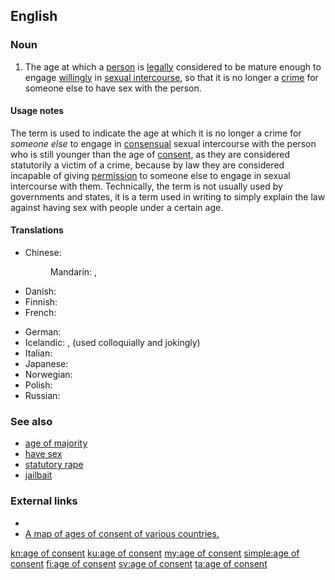 ==English==

===Noun===
{{en-noun|head=[[age]] [[of]] [[consent]]|ages of consent}}

# {{context|legal|lang=en}} The age at which a [[person]] is [[legally]] considered to be mature enough to engage [[willingly]] in [[sexual intercourse]], so that it is no longer a [[crime]] for someone else to have sex with the person.

====Usage notes====
The term is used to indicate the age at which it is no longer a crime for ''someone else'' to engage in [[consensual]] sexual intercourse with the person who is still younger than the age of [[consent]], as they are considered statutorily a victim of a crime, because by law they are considered incapable of giving [[permission]] to someone else to engage in sexual intercourse with them. Technically, the term is not usually used by governments and states, it is a term used in writing to simply explain the law against having sex with people under a certain age. 

====Translations====
{{trans-top|an age at which one is legally mature enough to have sex}}
* Chinese:
*: Mandarin: {{t|cmn|同意年齡|sc=Hani}}, {{t|cmn|同意年龄|tr=tóngyì niánlíng|sc=Hani}}
* Danish: {{t|da|den seksuelle lavalder}}
* Finnish: {{t+|fi|suojaikäraja}}
* French: {{t+|fr|majorité sexuelle|f}}
{{trans-mid}}
* German: {{t|de|Schutzalter|n}}
* Icelandic: {{t|is|samræðisaldur|m}}, {{t|is|lögriðilsaldur|m}} (used colloquially and jokingly)
* Italian: {{t|it|età del consenso|f}}
* Japanese: {{t|ja|性的同意年齢|tr=せいてきどういねんれい, seiteki dōi nenrei|sc=Jpan}}
* Norwegian: {{t|no|seksuell lavalder|m}}
* Polish: {{t|pl|wiek przyzwolenia|m}}
* Russian: {{t|ru|[[возраст]] [[сексуальный|сексуального]] [[согласие|согласия]]|m|tr=vózrast sɛksuálʹnovo soglásija|sc=Cyrl}}
{{trans-bottom}}

===See also===
* [[age of majority]]
* [[have sex]]
* [[statutory rape]]
* [[jailbait]]

===External links===
* {{projectlink|wikipedia}}
* [[:File:Age of Consent - Global.svg|A map of ages of consent of various countries.]]

[[kn:age of consent]]
[[ku:age of consent]]
[[my:age of consent]]
[[simple:age of consent]]
[[fi:age of consent]]
[[sv:age of consent]]
[[ta:age of consent]]